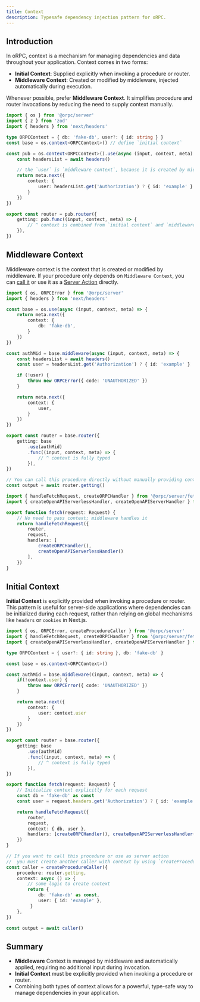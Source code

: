 ```yaml
---
title: Context
description: Typesafe dependency injection pattern for oRPC.
---
```


## Introduction

In oRPC, context is a mechanism for managing dependencies and data throughout your application. Context comes in two forms:
- **Initial Context**: Supplied explicitly when invoking a procedure or router.
- **Middleware Context**: Created or modified by middleware, injected automatically during execution.

Whenever possible, prefer **Middleware Context**. 
It simplifies procedure and router invocations by reducing the need to supply context manually.

```ts twoslash
import { os } from '@orpc/server'
import { z } from 'zod'
import { headers } from 'next/headers'

type ORPCContext = { db: 'fake-db', user?: { id: string } }
const base = os.context<ORPCContext>() // define `initial context`

const pub = os.context<ORPCContext>().use(async (input, context, meta) => {
    const headersList = await headers()

    // the `user` is `middleware context`, because it is created by middleware
    return meta.next({
        context: {
            user: headersList.get('Authorization') ? { id: 'example' } : undefined,
        }
    })
})

export const router = pub.router({
    getting: pub.func((input, context, meta) => {
        // ^ context is combined from `initial context` and `middleware context`
    }),
})
```

## Middleware Context

Middleware context is the context that is created or modified by middleware.
If your procedure only depends on `Middleware Context`, you can 
[call it](/docs/server/caller) or use it as a [Server Action](/docs/server/server-action) directly.

```ts twoslash
import { os, ORPCError } from '@orpc/server'
import { headers } from 'next/headers'

const base = os.use(async (input, context, meta) => {
    return meta.next({
        context: {
            db: 'fake-db',
        }
    })
})

const authMid = base.middleware(async (input, context, meta) => {
    const headersList = await headers()
    const user = headersList.get('Authorization') ? { id: 'example' } : undefined

    if (!user) {
        throw new ORPCError({ code: 'UNAUTHORIZED' })
    }

    return meta.next({
        context: {
            user,
        }
    })
})

export const router = base.router({
    getting: base
        .use(authMid)
        .func((input, context, meta) => {
            // ^ context is fully typed
        }),
})

// You can call this procedure directly without manually providing context
const output = await router.getting()

import { handleFetchRequest, createORPCHandler } from '@orpc/server/fetch'
import { createOpenAPIServerlessHandler, createOpenAPIServerHandler } from '@orpc/openapi/fetch'

export function fetch(request: Request) {
    // No need to pass context; middleware handles it
    return handleFetchRequest({
        router,
        request,
        handlers: [
            createORPCHandler(), 
            createOpenAPIServerlessHandler()
        ],
    })
}
```

## Initial Context

**Initial Context** is explicitly provided when invoking a procedure or router. 
This pattern is useful for server-side applications where dependencies can be initialized during each request, 
rather than relying on global mechanisms like `headers` or `cookies` in Next.js.

```ts twoslash
import { os, ORPCError, createProcedureCaller } from '@orpc/server'
import { handleFetchRequest, createORPCHandler } from '@orpc/server/fetch'
import { createOpenAPIServerlessHandler, createOpenAPIServerHandler } from '@orpc/openapi/fetch'

type ORPCContext = { user?: { id: string }, db: 'fake-db' }

const base = os.context<ORPCContext>()

const authMid = base.middleware((input, context, meta) => {
    if(!context.user) {
        throw new ORPCError({ code: 'UNAUTHORIZED' })
    }

    return meta.next({
        context: {
            user: context.user
        }
    })
})

export const router = base.router({
    getting: base
        .use(authMid)
        .func((input, context, meta) => {
            // ^ context is fully typed
        }),
})

export function fetch(request: Request) {
    // Initialize context explicitly for each request
    const db = 'fake-db' as const
    const user = request.headers.get('Authorization') ? { id: 'example' } : undefined

    return handleFetchRequest({
        router,
        request,
        context: { db, user },
        handlers: [createORPCHandler(), createOpenAPIServerlessHandler()],
    })
}

// If you want to call this procedure or use as server action
//  you must create another caller with context by using `createProcedureCaller` or `createRouterCaller`
const caller = createProcedureCaller({
    procedure: router.getting,
    context: async () => {
        // some logic to create context
        return { 
            db: 'fake-db' as const,
            user: { id: 'example' },
         }
    },
})

const output = await caller()
```

## Summary

- **Middleware** Context is managed by middleware and automatically applied, requiring no additional input during invocation.
- **Initial Context** must be explicitly provided when invoking a procedure or router.
- Combining both types of context allows for a powerful, type-safe way to manage dependencies in your application.